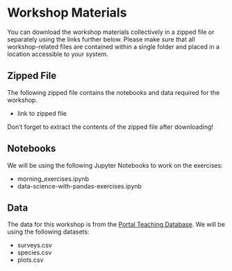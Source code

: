 # Workshop Materials {.unnumbered}

You can download the workshop materials collectively in a zipped file or separately using the links further below. Please make sure that all workshop-related files are contained within a single folder and placed in a location accessible to your system.

## Zipped File

The following zipped file contains the notebooks and data required for the workshop. 

- link to zipped file

Don't forget to extract the contents of the zipped file after downloading!

## Notebooks

We will be using the following Jupyter Notebooks to work on the exercises:

- morning_exercises.ipynb
- data-science-with-pandas-exercises.ipynb

## Data

The data for this workshop is from the [Portal Teaching Database](https://figshare.com/articles/Portal_Project_Teaching_Database/1314459). We will be using the following datasets:

- surveys.csv
- species.csv
- plots.csv